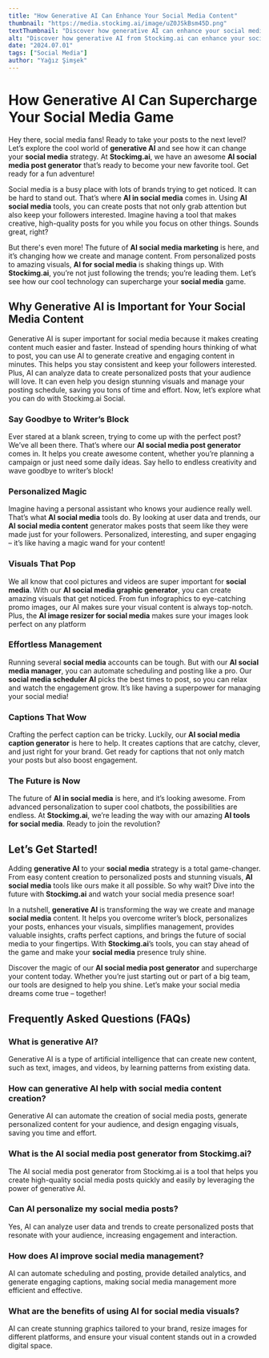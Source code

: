 ```yaml
---
title: "How Generative AI Can Enhance Your Social Media Content"
thumbnail: "https://media.stockimg.ai/image/uZ0JSkBsm45D.png"
textThumbnail: "Discover how generative AI can enhance your social media strategy by creating personalized, engaging content and stunning visuals with ease. Transform your social media presence today!"
alt: "Discover how generative AI from Stockimg.ai can enhance your social media strategy by creating personalized, engaging content and stunning visuals with ease. Transform your social media presence today!"
date: "2024.07.01"
tags: ["Social Media"]
author: "Yağız Şimşek"
---
```


<CustomImage
    src="https://media.stockimg.ai/image/uZ0JSkBsm45D.png"
    alt="textThumbnail"
/>

# How Generative AI Can Supercharge Your Social Media Game

Hey there, social media fans! Ready to take your posts to the next level? Let’s explore the cool world of **generative AI** and see how it can change your **social media** strategy. At **Stockimg.ai**, we have an awesome **AI social media post generator** that’s ready to become your new favorite tool. Get ready for a fun adventure!

Social media is a busy place with lots of brands trying to get noticed. It can be hard to stand out. That’s where **AI in social media** comes in. Using **AI social media** tools, you can create posts that not only grab attention but also keep your followers interested. Imagine having a tool that makes creative, high-quality posts for you while you focus on other things. Sounds great, right?

But there's even more! The future of **AI social media marketing** is here, and it’s changing how we create and manage content. From personalized posts to amazing visuals, **AI for social media** is shaking things up. With **Stockimg.ai**, you’re not just following the trends; you’re leading them. Let’s see how our cool technology can supercharge your **social media** game.

## Why Generative AI is Important for Your Social Media Content

Generative AI is super important for social media because it makes creating content much easier and faster. Instead of spending hours thinking of what to post, you can use AI to generate creative and engaging content in minutes. This helps you stay consistent and keep your followers interested. Plus, AI can analyze data to create personalized posts that your audience will love. It can even help you design stunning visuals and manage your posting schedule, saving you tons of time and effort. Now, let’s explore what you can do with Stockimg.ai Social.

### Say Goodbye to Writer’s Block

<CustomImage
    src="https://media.stockimg.ai/image/ZhALOzIxwcRy.png"
    alt="creative block"
/>

Ever stared at a blank screen, trying to come up with the perfect post? We’ve all been there. That’s where our **AI social media post generator** comes in. It helps you create awesome content, whether you’re planning a campaign or just need some daily ideas. Say hello to endless creativity and wave goodbye to writer’s block!

### Personalized Magic

<CustomImage
    src="https://media.stockimg.ai/image/QqM9FxmH3Byi.png"
    alt="magic"
/>

Imagine having a personal assistant who knows your audience really well. That’s what **AI social media** tools do. By looking at user data and trends, our **AI social media content** generator makes posts that seem like they were made just for your followers. Personalized, interesting, and super engaging – it’s like having a magic wand for your content!

### Visuals That Pop

<CustomImage
    src="https://media.stockimg.ai/image/PGAcd7JmDUsp.png"
    alt="poopy visual"
/>

We all know that cool pictures and videos are super important for **social media**. With our **AI social media graphic generator**, you can create amazing visuals that get noticed. From fun infographics to eye-catching promo images, our AI makes sure your visual content is always top-notch. Plus, the **AI image resizer for social media** makes sure your images look perfect on any platform

### Effortless Management

<CustomImage
    src="https://media.stockimg.ai/image/jGV-YUEdetMB.png"
    alt="management"
/>

Running several **social media** accounts can be tough. But with our **AI social media manager**, you can automate scheduling and posting like a pro. Our **social media scheduler AI** picks the best times to post, so you can relax and watch the engagement grow. It’s like having a superpower for managing your social media!

### Captions That Wow

<CustomImage
    src="https://raw.githubusercontent.com/Abdurrahman-Subh/mdx-blog/main/images/sai-social-q1.png"
    alt="caption"
/>

Crafting the perfect caption can be tricky. Luckily, our **AI social media caption generator** is here to help. It creates captions that are catchy, clever, and just right for your brand. Get ready for captions that not only match your posts but also boost engagement.

### The Future is Now

<CustomImage
    src="https://media.stockimg.ai/image/TTNBknyiARvA.png"
    alt="future"
/>

The future of **AI in social media** is here, and it’s looking awesome. From advanced personalization to super cool chatbots, the possibilities are endless. At **Stockimg.ai**, we’re leading the way with our amazing **AI tools for social media**. Ready to join the revolution?

## Let’s Get Started!

Adding **generative AI** to your **social media** strategy is a total game-changer. From easy content creation to personalized posts and stunning visuals, **AI social media** tools like ours make it all possible. So why wait? Dive into the future with **Stockimg.ai** and watch your social media presence soar!

In a nutshell, **generative AI** is transforming the way we create and manage **social media** content. It helps you overcome writer’s block, personalizes your posts, enhances your visuals, simplifies management, provides valuable insights, crafts perfect captions, and brings the future of social media to your fingertips. With **Stockimg.ai**’s tools, you can stay ahead of the game and make your **social media** presence truly shine.

Discover the magic of our **AI social media post generator** and supercharge your content today. Whether you’re just starting out or part of a big team, our tools are designed to help you shine. Let’s make your social media dreams come true – together!

## Frequently Asked Questions (FAQs)

### What is generative AI?

Generative AI is a type of artificial intelligence that can create new content, such as text, images, and videos, by learning patterns from existing data.

### How can generative AI help with social media content creation?

Generative AI can automate the creation of social media posts, generate personalized content for your audience, and design engaging visuals, saving you time and effort.

### What is the AI social media post generator from Stockimg.ai?

The AI social media post generator from Stockimg.ai is a tool that helps you create high-quality social media posts quickly and easily by leveraging the power of generative AI.

### Can AI personalize my social media posts?

Yes, AI can analyze user data and trends to create personalized posts that resonate with your audience, increasing engagement and interaction.

### How does AI improve social media management?

AI can automate scheduling and posting, provide detailed analytics, and generate engaging captions, making social media management more efficient and effective.

### What are the benefits of using AI for social media visuals?

AI can create stunning graphics tailored to your brand, resize images for different platforms, and ensure your visual content stands out in a crowded digital space.